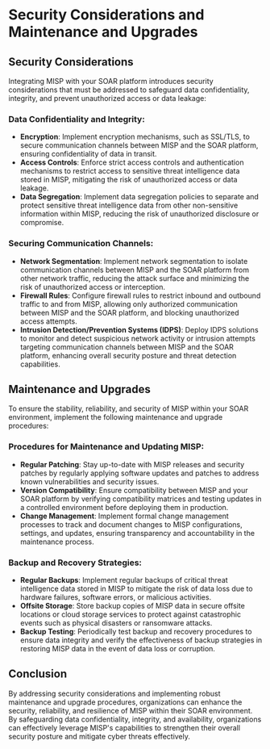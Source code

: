 # Security Considerations and Maintenance and Upgrades

## Security Considerations

Integrating MISP with your SOAR platform introduces security considerations that must be addressed to safeguard data confidentiality, integrity, and prevent unauthorized access or data leakage:

### Data Confidentiality and Integrity:
- **Encryption**: Implement encryption mechanisms, such as SSL/TLS, to secure communication channels between MISP and the SOAR platform, ensuring confidentiality of data in transit.
- **Access Controls**: Enforce strict access controls and authentication mechanisms to restrict access to sensitive threat intelligence data stored in MISP, mitigating the risk of unauthorized access or data leakage.
- **Data Segregation**: Implement data segregation policies to separate and protect sensitive threat intelligence data from other non-sensitive information within MISP, reducing the risk of unauthorized disclosure or compromise.

### Securing Communication Channels:
- **Network Segmentation**: Implement network segmentation to isolate communication channels between MISP and the SOAR platform from other network traffic, reducing the attack surface and minimizing the risk of unauthorized access or interception.
- **Firewall Rules**: Configure firewall rules to restrict inbound and outbound traffic to and from MISP, allowing only authorized communication between MISP and the SOAR platform, and blocking unauthorized access attempts.
- **Intrusion Detection/Prevention Systems (IDPS)**: Deploy IDPS solutions to monitor and detect suspicious network activity or intrusion attempts targeting communication channels between MISP and the SOAR platform, enhancing overall security posture and threat detection capabilities.

## Maintenance and Upgrades

To ensure the stability, reliability, and security of MISP within your SOAR environment, implement the following maintenance and upgrade procedures:

### Procedures for Maintenance and Updating MISP:
- **Regular Patching**: Stay up-to-date with MISP releases and security patches by regularly applying software updates and patches to address known vulnerabilities and security issues.
- **Version Compatibility**: Ensure compatibility between MISP and your SOAR platform by verifying compatibility matrices and testing updates in a controlled environment before deploying them in production.
- **Change Management**: Implement formal change management processes to track and document changes to MISP configurations, settings, and updates, ensuring transparency and accountability in the maintenance process.

### Backup and Recovery Strategies:
- **Regular Backups**: Implement regular backups of critical threat intelligence data stored in MISP to mitigate the risk of data loss due to hardware failures, software errors, or malicious activities.
- **Offsite Storage**: Store backup copies of MISP data in secure offsite locations or cloud storage services to protect against catastrophic events such as physical disasters or ransomware attacks.
- **Backup Testing**: Periodically test backup and recovery procedures to ensure data integrity and verify the effectiveness of backup strategies in restoring MISP data in the event of data loss or corruption.

## Conclusion

By addressing security considerations and implementing robust maintenance and upgrade procedures, organizations can enhance the security, reliability, and resilience of MISP within their SOAR environment. By safeguarding data confidentiality, integrity, and availability, organizations can effectively leverage MISP's capabilities to strengthen their overall security posture and mitigate cyber threats effectively.
